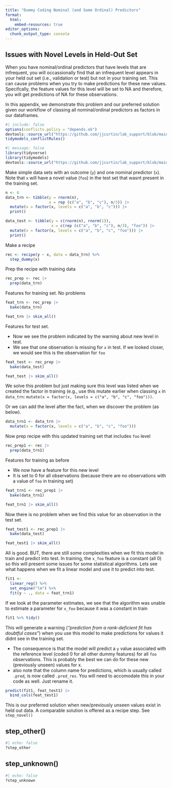 ```yaml
---
title: "Dummy Coding Nominal (and Some Ordinal) Predictors"
format: 
  html: 
    embed-resources: true
editor_options: 
  chunk_output_type: console
---   
```


## Issues with Novel Levels in Held-Out Set
When you have nominal/ordinal predictors that have levels that are infrequent, you will occassionally find that an infrequent level appears in your held out set (i.e., validation or test) but not in your training set.  This can cause problems when you try to make predictions for these new values.  Specifcally, the feature values for this level will be set to NA and therefore, you will get predictions of NA for these observations. 

In this appendix, we demonstrate this problem and our preferred solution given our workflow of classing all nominal/ordinal predictors as factors in our dataframes.

```r
#| include: false
options(conflicts.policy = "depends.ok")
devtools::source_url("https://github.com/jjcurtin/lab_support/blob/main/fun_ml.R?raw=true")
tidymodels_conflictRules()
```

```r
#| message: false
library(tidyverse) 
library(tidymodels) 
devtools::source_url("https://github.com/jjcurtin/lab_support/blob/main/fun_eda.R?raw=true")
```

Make simple data sets with an outcome (`y`) and one nominal predictor (`x`).  Note that `x` will have a novel value (`foo`) in the test set that wasnt present in the training set.
```r
n <- 6
data_trn <- tibble(y = rnorm(n), 
                   x = rep (c("a", "b", "c"), n/3)) |>
  mutate(x = factor(x, levels = c("a", "b", "c"))) |> 
  print()

data_test <- tibble(y = c(rnorm(n), rnorm(1)),
                    x = c(rep (c("a", "b", "c"), n/3), "foo")) |> 
  mutate(x = factor(x, levels = c("a", "b", "c", "foo"))) |> 
  print()
```

Make a recipe
```r
rec <- recipe(y ~ x, data = data_trn) %>% 
  step_dummy(x)
```

Prep the recipe with training data
```r
rec_prep <- rec |> 
  prep(data_trn)
```

Features for training set.  No problems 
```r
feat_trn <- rec_prep |> 
  bake(data_trn)

feat_trn |> skim_all()
```

Features for test set.  

- Now we see the problem indicated by the warning about new level in test.
- We see that one observation is missing for `x` in test.  If we looked closer, we would see this is the observation for `foo`
```r
feat_test <- rec_prep |> 
  bake(data_test)

feat_test |> skim_all()
```

We solve this problem but just making sure this level was listed when we created the factor in training (e.g., use this mutate earlier when classing `x` in `data_trn`: `mutate(x = factor(x, levels = c("a", "b", "c", "foo")))`.  

Or we can add the level after the fact, when we discover the problem (as below).

```r
data_trn1 <- data_trn |> 
  mutate(x = factor(x, levels = c("a", "b", "c", "foo")))
```

Now prep recipe with this updated training set that includes `foo` level
```r
rec_prep1 <- rec |> 
  prep(data_trn1)
```

Features for training as before

- We now have a feature for this new level
- It is set to 0 for all observations (because there are no observations with a value of `foo` in training set)
```r
feat_trn1 <- rec_prep1 |> 
  bake(data_trn1)

feat_trn1 |> skim_all()
```

Now there is no problem when we find this value for an observation in the test set.
```r
feat_test1 <- rec_prep1 |> 
  bake(data_test)

feat_test1 |> skim_all()
```

All is good.  BUT, there are still some complexities when we fit this model in train and predict into test.  In training, the `x_foo` feature is a constant (all 0) so this will present some issues for some statistical algorithms.  Lets see what happens when we fit a linear model and use it to  predict into test.

```r
fit1 <-
  linear_reg() %>% 
  set_engine("lm") %>% 
  fit(y ~ ., data = feat_trn1)
```

If we look at the parameter estimates, we see that the algorithm was unable to estimate a parameter for `x_foo` because it was a constant in train

```r
fit1 %>% tidy()
```

This will generate a warning (*"prediction from a rank-deficient fit has doubtful cases"*) when you use this model to make predictions for values it didnt see in the training set.

- The consequence is that the model will predict a `y` value associated with the reference level (coded 0 for all  other dummy features) for all `foo` observations.  This is probably the best we can do for these new (previously unseen) values for x.
- also note that the column name for predictions, which is usually called `.pred`, is now called `.pred_res`.  You will need to accomodate this in your code as well.  Just rename it.
```r
predict(fit1, feat_test1) |>  
  bind_cols(feat_test1)
```

This is our preferred solution when new/previously unseen values exist in held out data.  A comparable solution is offered as a recipe step.  See `step_novel()`


## step_other()

```r
#| echo: false
?step_other
```

## step_unknown()

```r
#| echo: false
?step_unknown
```

